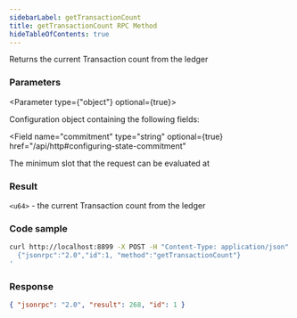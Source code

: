 ```yaml
---
sidebarLabel: getTransactionCount
title: getTransactionCount RPC Method
hideTableOfContents: true
---
```


Returns the current Transaction count from the ledger

<DocSideBySide>

<DocLeftSide>

### Parameters

<Parameter type={"object"} optional={true}>

Configuration object containing the following fields:

<Field
  name="commitment"
  type="string"
  optional={true}
  href="/api/http#configuring-state-commitment"
></Field>

<Field name="minContextSlot" type="number" optional={true}>
  The minimum slot that the request can be evaluated at
</Field>

</Parameter>

### Result

`<u64>` - the current Transaction count from the ledger

</DocLeftSide>

<DocRightSide>

### Code sample

```bash
curl http://localhost:8899 -X POST -H "Content-Type: application/json" -d '
  {"jsonrpc":"2.0","id":1, "method":"getTransactionCount"}
'
```

### Response

```json
{ "jsonrpc": "2.0", "result": 268, "id": 1 }
```

</DocRightSide>
</DocSideBySide>
